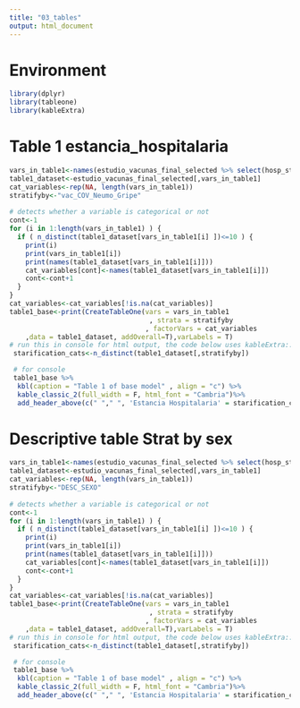 ```yaml
---
title: "03_tables"
output: html_document
---
```


# Environment

```r
library(dplyr)
library(tableone)
library(kableExtra)
```

# Table 1 estancia_hospitalaria

```r
vars_in_table1<-names(estudio_vacunas_final_selected %>% select(hosp_stay_bin, icu_stay_bin , age , DESC_SEXO , RESIDE_RESIDENCIA , GRUPO_7 , cancer , VIH , EPOC , ASMA , INSUF_CARDIACA , CARDIOPATÍA_ISQUÉMCIA , HEPATOPATIA_CRÓNICA , CIRROSIS , INSUF_RENAL_CRÓNICA,vac_COV_Neumo_Gripe ) ) 
table1_dataset<-estudio_vacunas_final_selected[,vars_in_table1]
cat_variables<-rep(NA, length(vars_in_table1))
stratifyby<-"vac_COV_Neumo_Gripe"
 
# detects whether a variable is categorical or not
cont<-1
for (i in 1:length(vars_in_table1) ) {
  if ( n_distinct(table1_dataset[vars_in_table1[i] ])<=10 ) {
    print(i)
    print(vars_in_table1[i])
    print(names(table1_dataset[vars_in_table1[i]]))
    cat_variables[cont]<-names(table1_dataset[vars_in_table1[i]])
    cont<-cont+1
  }
}  
cat_variables<-cat_variables[!is.na(cat_variables)]
table1_base<-print(CreateTableOne(vars = vars_in_table1
                                   , strata = stratifyby
                                  , factorVars = cat_variables
    ,data = table1_dataset, addOverall=T),varLabels = T)
# run this in console for html output, the code below uses kableExtra::
 starification_cats<-n_distinct(table1_dataset[,stratifyby])

 # for console
 table1_base %>%
  kbl(caption = "Table 1 of base model" , align = "c") %>%
  kable_classic_2(full_width = F, html_font = "Cambria")%>%
  add_header_above(c(" "," ", 'Estancia Hospitalaria' = starification_cats," ", "" ))

```

# Descriptive table Strat by sex

```r
vars_in_table1<-names(estudio_vacunas_final_selected %>% select(hosp_stay_bin, icu_stay_bin , age , DESC_SEXO , RESIDE_RESIDENCIA , GRUPO_7 , cancer , VIH , EPOC , ASMA , INSUF_CARDIACA , CARDIOPATÍA_ISQUÉMCIA , HEPATOPATIA_CRÓNICA , CIRROSIS , INSUF_RENAL_CRÓNICA,vac_COV_Neumo_Gripe ) ) 
table1_dataset<-estudio_vacunas_final_selected[,vars_in_table1]
cat_variables<-rep(NA, length(vars_in_table1))
stratifyby<-"DESC_SEXO"
 
# detects whether a variable is categorical or not
cont<-1
for (i in 1:length(vars_in_table1) ) {
  if ( n_distinct(table1_dataset[vars_in_table1[i] ])<=10 ) {
    print(i)
    print(vars_in_table1[i])
    print(names(table1_dataset[vars_in_table1[i]]))
    cat_variables[cont]<-names(table1_dataset[vars_in_table1[i]])
    cont<-cont+1
  }
}  
cat_variables<-cat_variables[!is.na(cat_variables)]
table1_base<-print(CreateTableOne(vars = vars_in_table1
                                   , strata = stratifyby
                                  , factorVars = cat_variables
    ,data = table1_dataset, addOverall=T),varLabels = T)
# run this in console for html output, the code below uses kableExtra::
 starification_cats<-n_distinct(table1_dataset[,stratifyby])

 # for console
 table1_base %>%
  kbl(caption = "Table 1 of base model" , align = "c") %>%
  kable_classic_2(full_width = F, html_font = "Cambria")%>%
  add_header_above(c(" "," ", 'Estancia Hospitalaria' = starification_cats," ", "" ))
```

